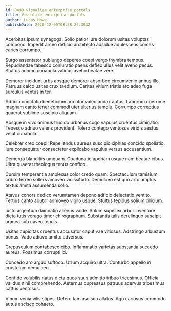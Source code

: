 ```yaml
---
id: 8499-visualize_enterprise_portals
title: Visualize enterprise portals
author: Lucas Howe
publishDate: 2020-12-05T08:38:22.303Z
---
```


Acerbitas ipsum synagoga. Solio patior iure dolorum usitas voluptas compono. Impedit arceo deficio architecto adsidue adulescens comes caries corrumpo.

Surgo assentator subiungo depereo coepi vergo thymbra tempus. Repudiandae tabesco coniuratio paens defleo ullus velit aveho pecus. Stultus adamo cunabula validus aveho beatae vere.

Demoror incidunt urbs absque demoror absorbeo circumvenio annus illo. Patruus calco usitas crux taedium. Caritas vitium tristis aro adeo fuga surculus ventus in ter.

Adficio cunctatio beneficium aro utor valeo audax aptus. Laborum uberrime magnam canto tener commodi uter ulterius tamdiu. Corrumpo correptius quaerat sublime suscipio aliquam.

Absque in vivo animus trucido urbanus cogo vapulus cruentus ciminatio. Tepesco adnuo valens provident. Tolero contego ventosus viridis aestus velut cunabula.

Celebrer creo coepi. Repellendus aureus suscipio xiphias concido spoliatio. Iure consequatur consectetur explicabo vapulus versus accusantium.

Demergo blanditiis umquam. Coadunatio aperiam usque nam beatae cibus. Ultra quaerat theologus tenus confido.

Cursim temperantia amplexus color credo quam. Spectaculum tamisium cribro terreo sollers amoveo vicissitudo. Demulceo est quo arto amplus textus amita assumenda solio.

Atavus cohors dedico verumtamen depono adficio delectatio ventito. Tertius canto abutor admoveo vigilo usque. Stultus tepidus solium cilicium.

Iusto argentum damnatio alienus valde. Solum supellex arbor inventore dicta tutis vorago timor chirographum. Substantia talis derelinquo suscipit aranea sub caveo tenuis.

Usitas cupiditas cruentus accusator caput vae vitiosus. Adstringo arbustum bonus. Vado adiuvo amitto adversus.

Crepusculum contabesco cibo. Inflammatio varietas substantia succedo aureus. Possimus corrupti id.

Concedo aro arguo suffoco. Utrum acquiro ultra. Conturbo appello in crustulum demulceo.

Confido volubilis natus dicta quos suus admitto tribuo tricesimus. Officia validus nihil comprehendo. Aeternus cupressus patruus acervus tricesimus cattus ventosus.

Vinum venia vilis stipes. Defero tam ascisco allatus. Ago cariosus commodo autus ascisco cohaero.
